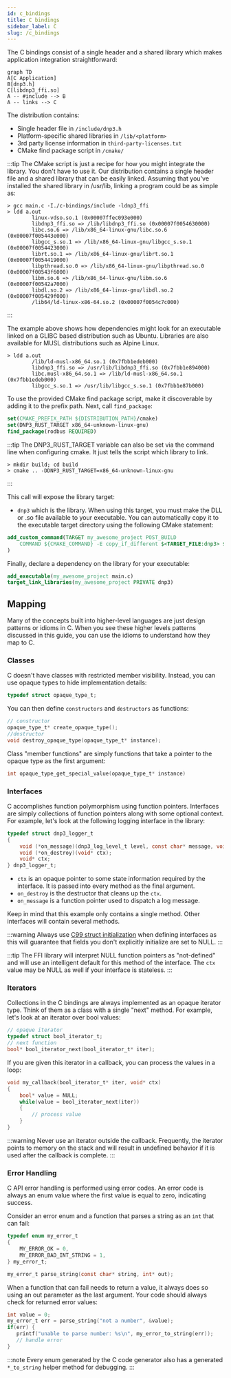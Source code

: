 ```yaml
---
id: c_bindings
title: C bindings
sidebar_label: C
slug: /c_bindings
---
```



The C bindings consist of a single header and a shared library which makes application integration straightforward:

```mermaid
graph TD
A[C Application]
B[dnp3.h]
C[libdnp3_ffi.so]
A -- #include --> B
A -- links --> C
```

The distribution contains:

* Single header file in `/include/dnp3.h`
* Platform-specific shared libraries in `/lib/<platform>`
* 3rd party license information in `third-party-licenses.txt`
* CMake find package script in `/cmake/`

:::tip
The CMake script is just a recipe for how you might integrate the library. You don't have to use it. Our distribution contains a single header file
and a shared library that can be easily linked. Assuming that you've installed the shared library in /usr/lib, linking a program could be as simple
as:

```
> gcc main.c -I./c-bindings/include -ldnp3_ffi
> ldd a.out
        linux-vdso.so.1 (0x00007ffec093e000)
        libdnp3_ffi.so => /lib/libdnp3_ffi.so (0x00007f0054630000)
        libc.so.6 => /lib/x86_64-linux-gnu/libc.so.6 (0x00007f005443e000)
        libgcc_s.so.1 => /lib/x86_64-linux-gnu/libgcc_s.so.1 (0x00007f0054423000)
        librt.so.1 => /lib/x86_64-linux-gnu/librt.so.1 (0x00007f0054419000)
        libpthread.so.0 => /lib/x86_64-linux-gnu/libpthread.so.0 (0x00007f00543f6000)
        libm.so.6 => /lib/x86_64-linux-gnu/libm.so.6 (0x00007f00542a7000)
        libdl.so.2 => /lib/x86_64-linux-gnu/libdl.so.2 (0x00007f005429f000)
        /lib64/ld-linux-x86-64.so.2 (0x00007f0054c7c000)
```
:::

The example above shows how dependencies might look for an executable linked on a GLIBC based distribution such as Ubuntu. Libraries are also available for MUSL
distributions such as Alpine Linux.

```
> ldd a.out
        /lib/ld-musl-x86_64.so.1 (0x7fbb1edeb000)
        libdnp3_ffi.so => /usr/lib/libdnp3_ffi.so (0x7fbb1e894000)
        libc.musl-x86_64.so.1 => /lib/ld-musl-x86_64.so.1 (0x7fbb1edeb000)
        libgcc_s.so.1 => /usr/lib/libgcc_s.so.1 (0x7fbb1e87b000)
```


To use the provided CMake find package script, make it discoverable by adding it to the prefix path. Next, call `find_package`:

```cmake
set(CMAKE_PREFIX_PATH ${DISTRIBUTION_PATH}/cmake)
set(DNP3_RUST_TARGET x86_64-unknown-linux-gnu)
find_package(rodbus REQUIRED)
```

:::tip
The DNP3_RUST_TARGET variable can also be set via the command line when configuring cmake. It just tells the script which library to link.

```
> mkdir build; cd build
> cmake .. -DDNP3_RUST_TARGET=x86_64-unknown-linux-gnu
```
:::

This call will expose the library target:

- `dnp3` which is the library. When using this target, you must make the DLL or .so file available to your executable. You can automatically copy it to the executable target directory using the following CMake
  statement:

```cmake
add_custom_command(TARGET my_awesome_project POST_BUILD 
    COMMAND ${CMAKE_COMMAND} -E copy_if_different $<TARGET_FILE:dnp3> $<TARGET_FILE_DIR:my_awesome_project>
)
```

Finally, declare a dependency on the library for your executable:

```cmake
add_executable(my_awesome_project main.c)
target_link_libraries(my_awesome_project PRIVATE dnp3)
```

## Mapping

Many of the concepts built into higher-level languages are just design patterns or idioms in C. When you see these higher levels patterns discussed in this guide, you can use the idioms to understand how they map to C.

### Classes

C doesn't have classes with restricted member visibility. Instead, you can use opaque types to hide implementation details:

```c
typedef struct opaque_type_t;
```

You can then define `constructors` and `destructors` as functions:

```c
// constructor
opaque_type_t* create_opaque_type();
//destructor
void destroy_opaque_type(opaque_type_t* instance);
```

Class "member functions" are simply functions that take a pointer to the opaque type as the first argument:

```c
int opaque_type_get_special_value(opaque_type_t* instance)
```

### Interfaces

C accomplishes function polymorphism using function pointers. Interfaces are simply collections of function pointers
along with some optional context. For example, let's look at the following logging interface in the library:

```c
typedef struct dnp3_logger_t
{
    void (*on_message)(dnp3_log_level_t level, const char* message, void* ctx);
    void (*on_destroy)(void* ctx);
    void* ctx;
} dnp3_logger_t;
```

* `ctx` is an opaque pointer to some state information required by the interface. It is passed into every method as the final argument.
* `on_destroy` is the destructor that cleans up the `ctx`.
* `on_message` is a function pointer used to dispatch a log message.

Keep in mind that this example only contains a single method. Other interfaces will contain several methods.

:::warning
Always use [C99 struct initialization](https://en.cppreference.com/w/c/language/struct_initialization) when defining interfaces
as this will guarantee that fields you don't explicitly initialize are set to NULL.
:::

:::tip
The FFI library will interpret NULL function pointers as "not-defined" and will use an intelligent default for this method of
the interface. The `ctx` value may be NULL as well if your interface is stateless.
:::

### Iterators

Collections in the C bindings are always implemented as an opaque iterator type. Think of them as a class with a single "next" method. For example, let's look at an iterator over bool values:

```c
// opaque iterator
typedef struct bool_iterator_t;
// next function
bool* bool_iterator_next(bool_iterator_t* iter);
```

If you are given this iterator in a callback, you can process the values in a loop:

```c
void my_callback(bool_iterator_t* iter, void* ctx)
{
    bool* value = NULL;
    while(value = bool_iterator_next(iter))
    {
        // process value
    }
}
```

:::warning
Never use an iterator outside the callback. Frequently, the iterator points to memory on the stack and will result in undefined behavior if it is used after the callback is complete.
:::

### Error Handling

C API error handling is performed using error codes. An error code is always an enum value where the first value is equal to zero, indicating success.

Consider an error enum and a function that parses a string as an `int` that can fail:

```c
typedef enum my_error_t
{
    MY_ERROR_OK = 0,
    MY_ERROR_BAD_INT_STRING = 1,
} my_error_t;

my_error_t parse_string(const char* string, int* out);
```

When a function that can fail needs to return a value, it always does so using an out parameter as the last argument. Your code should always check for returned error values:

```c
int value = 0;
my_error_t err = parse_string("not a number", &value);
if(err) {
   printf("unable to parse number: %s\n", my_error_to_string(err));
   // handle error
}
```

:::note
Every enum generated by the C code generator also has a generated `*_to_string` helper method for debugging.
:::
